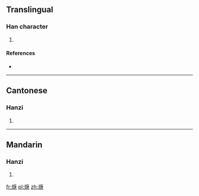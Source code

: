 ==Translingual==

===Han character===
{{Han char|rn=86|rad=火|as=08|sn=12|four=|canj=火戈中人 (FILO)}}

# {{defn|Han|sort=火08}}

====References====
* {{Han ref|kx=0675.191|hdz=32210.121|uh=713F|ud=28991}}
----

==Cantonese==

===Hanzi===
{{yue-hanzi|jyut=[[gang1]]|y=gang1}}

# {{defn|lang=yue|sort=火08}}

----

==Mandarin==

===Hanzi===
{{cmn-hanzi|pin=[[gēng]] ([[geng1]])|wg=keng<sup>1</sup>}}

# {{defn|lang=cmn|sort=火08}}
[[fr:焿]]
[[pl:焿]]
[[zh:焿]]